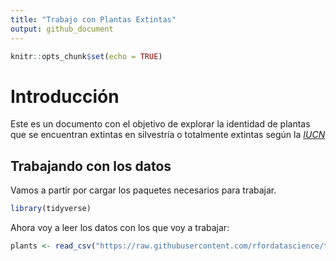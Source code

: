```yaml
---
title: "Trabajo con Plantas Extintas"
output: github_document
---
```


```r
knitr::opts_chunk$set(echo = TRUE)
```

# Introducción
Este es un documento con el objetivo de explorar la identidad de plantas que se encuentran extintas en silvestría o totalmente extintas según la [*IUCN*](https://www.iucnredlist.org/) 

## Trabajando con los datos

Vamos a partir por cargar los paquetes necesarios para trabajar.

```r
library(tidyverse)
```


Ahora voy a leer los datos con los que voy a trabajar:

```r
plants <- read_csv("https://raw.githubusercontent.com/rfordatascience/tidytuesday/master/data/2020/2020-08-18/plants.csv")
```

